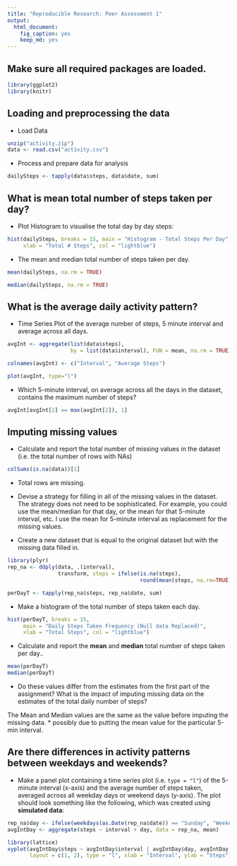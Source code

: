 ```yaml
---
title: "Reproducible Research: Peer Assessment 1"
output: 
  html_document:
    fig_caption: yes
    keep_md: yes
---
```


## Make sure all required packages are loaded.

```r
library(ggplot2)
library(knitr)
```
## Loading and preprocessing the data

* Load Data
```r
unzip("activity.zip")
data <- read.csv("activity.csv")
```

* Process and prepare data for analysis
```r
dailySteps <- tapply(data$steps, data$date, sum)
```


## What is mean total number of steps taken per day?

* Plot Histogram to visualise the total day by day steps:

```r
hist(dailySteps, breaks = 15, main = "Histogram - Total Steps Per Day", 
     xlab = "Total # Steps", col = "lightblue")

```


* The mean and median total number of steps taken per day.
```r

mean(dailySteps, na.rm = TRUE)

median(dailySteps, na.rm = TRUE)

```

## What is the average daily activity pattern?

* Time Series Plot of the average number of steps, 5 minute interval and average across all days.

```r
avgInt <- aggregate(list(data$steps), 
                    by = list(data$interval), FUN = mean, na.rm = TRUE)

colnames(avgInt) <- c("Interval", "Average Steps")

plot(avgInt, type="l")
```

* Which 5-minute interval, on average across all the days in the dataset, contains the maximum number of steps?
```r
avgInt[avgInt[2] == max(avgInt[2]), 1]
```





## Imputing missing values

* Calculate and report the total number of missing values in the dataset (i.e. the total number of rows with NAs)
```r
colSums(is.na(data))[1]
```
* Total rows are missing.

* Devise a strategy for filling in all of the missing values in the dataset. The strategy does not need to be sophisticated. For example, you could use the mean/median for that day, or the mean for that 5-minute interval, etc. I use the mean for 5-minute interval as replacement for the missing values.

* Create a new dataset that is equal to the original dataset but with the missing data filled in.

```r
library(plyr)
rep_na <- ddply(data, .(interval), 
                transform, steps = ifelse(is.na(steps), 
                                          round(mean(steps, na.rm=TRUE)), steps), digits = 0)

perDayT <- tapply(rep_na$steps, rep_na$date, sum)
```

* Make a histogram of the total number of steps taken each day.

```r
hist(perDayT, breaks = 15, 
     main = "Daily Steps Taken Frequency (Null data Replaced)", 
     xlab = "Total Steps", col = "lightblue")
```

*  Calculate and report the **mean** and **median** total number of steps taken per day..

```r
mean(perDayT)
median(perDayT)
```
* Do these values differ from the estimates from the first part of the assignment? What is the impact of imputing missing data on the estimates of the total daily number of steps?

The Mean and Median values are the same as the value before imputing the missing data.
* possibly due to putting the mean value for the particular 5-min interval. 

## Are there differences in activity patterns between weekdays and weekends?

* Make a panel plot containing a time series plot (i.e. `type = "l"`) of the 5-minute interval (x-axis) and the average number of steps taken, averaged across all weekday days or weekend days (y-axis). The plot should look something like the following, which was created using **simulated data**:


```r
rep_na$day <- ifelse(weekdays(as.Date(rep_na$date)) == "Sunday", "Weekend", ifelse(weekdays(as.Date(rep_na$date)) == "Saturday", "Weekend", "Weekday"))
avgIntDay <- aggregate(steps ~ interval + day, data = rep_na, mean)

library(lattice)
xyplot(avgIntDay$steps ~ avgIntDay$interval | avgIntDay$day, avgIntDay, 
       layout = c(1, 2), type = "l", xlab = "Interval", ylab = "Steps")
```

